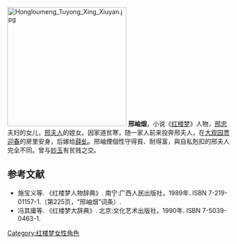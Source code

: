 [[File:Hongloumeng_Tuyong_Xing_Xiuyan.jpg|270px]]
'''邢岫烟'''，小说《[[红楼梦|红楼梦]]》人物，[[邢忠|邢忠]]夫妇的女儿，[[邢夫人_(红楼梦)|邢夫人]]的姪女。因家道贫寒，随一家人前来投奔邢夫人，在[[大观园|大观园]][[贾迎春|贾迎春]]的房里安身，后嫁给[[薛虬|薛虬]]。邢岫煙個性守得貧、耐得富，與自私剋扣的邢夫人完全不同。曾与[[妙玉|妙玉]]有贫贱之交。

== 参考文献 ==
* 施宝义等. 《红楼梦人物辞典》. 南宁:广西人民出版社，1989年. ISBN 7-219-01157-1.（第225页，“邢岫烟”词条）.
* 冯其庸等. 《红楼梦大辞典》. 北京:文化艺术出版社，1990年. ISBN 7-5039-0463-1.

{{fict-char-stub}}
[[Category:红楼梦女性角色|Category:红楼梦女性角色]]